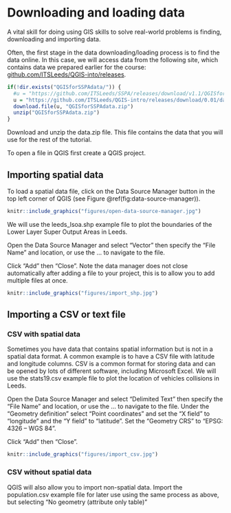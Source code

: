 # Downloading and loading data {#data}

A vital skill for doing using GIS skills to solve real-world problems is finding, downloading and importing data.

Often, the first stage in the data downloading/loading process is to find the data online. 
In this case, we will access data from the following site, which contains data we prepared earlier for the course: [github.com/ITSLeeds/QGIS-into/releases](https://github.com/ITSLeeds/QGIS-intro/releases/tag/0.01).

```r
if(!dir.exists("QGISforSSPAdata/")) {
  #u = "https://github.com/ITSLeeds/SSPA/releases/download/v1.1/QGISforSSPAdata.zip" #old data
  u = "https://github.com/ITSLeeds/QGIS-intro/releases/download/0.01/data.zip" #new data
  download.file(u, "QGISforSSPAdata.zip")
  unzip("QGISforSSPAdata.zip")
}
```

Download and unzip the data.zip file. This file contains the data that you will use for the rest of the tutorial.

To open a file in QGIS first create a QGIS project.


## Importing spatial data

To load a spatial data file, click on the Data Source Manager button in the top left corner of QGIS (see Figure \@ref(fig:data-source-manager)).

```r
knitr::include_graphics("figures/open-data-source-manager.jpg")
```

We will use the leeds_lsoa.shp example file to plot the boundaries of the Lower Layer Super Output Areas in Leeds.

Open the Data Source Manager and select “Vector” then specify the “File Name” and location, or use the … to navigate to the file.

Click “Add” then “Close”. Note the data manager does not close automatically after adding a file to your project, this is to allow you to add multiple files at once.

```r
knitr::include_graphics("figures/import_shp.jpg")
```


## Importing a CSV or text file

### CSV with spatial data

Sometimes you have data that contains spatial information but is not in a spatial data format.  A common example is to have a CSV file with latitude and longitude columns. CSV is a common format for storing data and can be opened by lots of different software, including Microsoft Excel. 
We will use the stats19.csv example file to plot the location of vehicles collisions in Leeds.

Open the Data Source Manager and select “Delimited Text” then specify the “File Name” and location, or use the … to navigate to the file.
Under the “Geometry definition” select “Point coordinates” and set the “X field” to “longitude” and the “Y field” to “latitude”.  Set the “Geometry CRS” to “EPSG: 4326 – WGS 84”.

Click “Add” then “Close”.

```r
knitr::include_graphics("figures/import_csv.jpg")
```

### CSV without spatial data

QGIS will also allow you to import non-spatial data. Import the population.csv example file for later use using the same process as above, but selecting “No geometry (attribute only table)”



